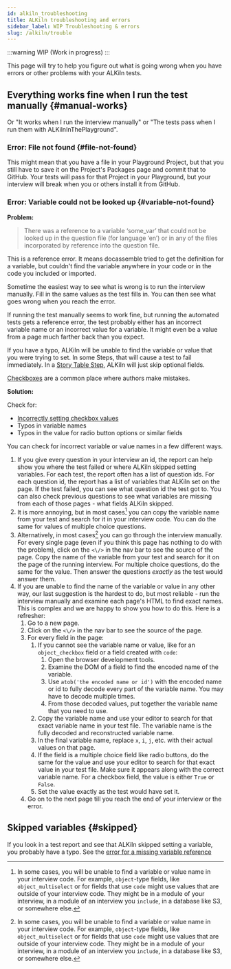 ```yaml
---
id: alkiln_troubleshooting
title: ALKiln troubleshooting and errors
sidebar_label: WIP Troubleshooting & errors
slug: /alkiln/trouble
---
```


:::warning
WIP (Work in progress)
:::

This page will try to help you figure out what is going wrong when you have errors or other problems with your ALKiln tests.

<!--
## Failing tests {#failure}

Check report
Check screenshots/pics
Check HTML
Check bottom of test output (for cucumber info)
Go through the interview manually. Make sure to pull in a fresh new Project.
 -->

<!--
## The variable could not be looked up

> There was a reference to a variable ‘some_var’ that could not be looked up in the question file (for language ‘en’) or in any of the files incorporated by reference into the question file.
 -->

## Everything works fine when I run the test manually {#manual-works}

Or "It works when I run the interview manually" or "The tests pass when I run them with ALKilnInThePlayground".

### Error: File not found {#file-not-found}

<!-- Find that error -->

This might mean that you have a file in your Playground Project, but that you still have to save it on the Project's Packages page and commit that to GitHub. Your tests will pass for that Project in your Playground, but your interview will break when you or others install it from GitHub.

### Error: Variable could not be looked up {#variable-not-found}

**Problem:**

> There was a reference to a variable ‘some_var’ that could not be looked up in the question file (for language ‘en’) or in any of the files incorporated by reference into the question file.

This is a reference error. It means docassemble tried to get the definition for a variable, but couldn't find the variable anywhere in your code or in the code you included or imported.

Sometime the easiest way to see what is wrong is to run the interview manually. Fill in the same values as the test fills in. You can then see what goes wrong when you reach the error.

If running the test manually seems to work fine, but running the automated tests gets a reference error, the test probably either has an incorrect variable name or an incorrect value for a variable. It might even be a value from a page much farther back than you expect.

If you have a typo, ALKiln will be unable to find the variable or value that you were trying to set. In some Steps, that will cause a test to fail immediately. In a [Story Table Step](#story-table), ALKiln will just skip optional fields.

[Checkboxes](#checkboxes) are a common place where authors make mistakes.

**Solution:**

Check for:

- [Incorrectly setting checkbox values](writing_tests.mdx#checkboxes)
- Typos in variable names
- Typos in the value for radio button options or similar fields

You can check for incorrect variable or value names in a few different ways.

1. If you give every question in your interview an id, the report can help show you where the test failed or where ALKiln skipped setting variables. For each test, the report often has a list of question ids. For each question id, the report has a list of variables that ALKiln set on the page. If the test failed, you can see what question id the test got to. You can also check previous questions to see what variables are missing from each of those pages - what fields ALKiln skipped.
1. It is more annoying, but in most cases[^except] you can copy the variable name from your test and search for it in your interview code. You can do the same for values of multiple choice questions.
1. Alternatively, in most cases[^except] you can go through the interview manually. For every single page  (even if you think this page has nothing to do with the problem), click on the `<\/>` in the nav bar to see the source of the page. Copy the name of the variable from your test and search for it on the page of the running interview. For multiple choice questions, do the same for the value. Then answer the questions _exactly_ as the test would answer them.
1. If you are unable to find the name of the variable or value in any other way, our last suggestion is the hardest to do, but most reliable - run the interview manually and examine each page's HTML to find exact names. This is complex and we are happy to show you how to do this. Here is a refresher:
    1. Go to a new page.
    1. Click on the `<\/>` in the nav bar to see the source of the page.
    1. For every field in the page:
        1. If you cannot see the variable name or value, like for an `object_checkbox` field or a field created with `code`:
            1. Open the browser development tools.
            1. Examine the DOM of a field to find the encoded name of the variable.
            1. Use `atob('the encoded name or id')` with the encoded name or id to fully decode every part of the variable name. You may have to decode multiple times.
            1. From those decoded values, put together the variable name that you need to use. <!-- Something about nested double quotes and single quotes? -->
        1. Copy the variable name and use your editor to search for that exact variable name in your test file. The variable name is the fully decoded and reconstructed variable name.
        1. In the final variable name, replace `x`, `i`, `j`, etc. with their actual values on that page.
        1. If the field is a multiple choice field like radio buttons, do the same for the value and use your editor to search for that exact value in your test file. Make sure it appears along with the correct variable name. For a checkbox field, the value is either `True` or `False`.
        1. Set the value exactly as the test would have set it.
    1. Go on to the next page till you reach the end of your interview or the error.

<!-- Check new notes for getting decoding values and see if there are easier instructions for getting HTML values -->


[^except]: In some cases, you will be unable to find a variable or value name in your interview code. For example, `object`-type fields, like `object_multiselect` or for fields that use `code` might use values that are outside of your interview code. They might be in a module of your interview, in a module of an interview you `include`, in a database like S3, or somewhere else.


## Skipped variables {#skipped}

If you look in a test report and see that ALKiln skipped setting a variable, you probably have a typo. See the [error for a missing variable reference](#variable-not-found)

